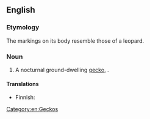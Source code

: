 ==English==

===Etymology===
The markings on its body resemble those of a leopard.

===Noun===
{{wikipedia}}
{{en-noun}}

# A nocturnal ground-dwelling [[gecko]], {{taxlink|Eublepharis macularius|species|ver=180706}}.

====Translations====
{{trans-top|''Eublepharis macularius''}}
* Finnish: {{t|fi|leopardigekko}}
{{trans-mid}}
{{trans-bottom}}

[[Category:en:Geckos]]